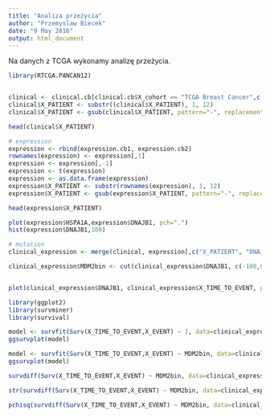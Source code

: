 ```yaml
---
title: "Analiza przeżycia"
author: "Przemyslaw Biecek"
date: "9 May 2016"
output: html_document
---
```


Na danych z TCGA wykonamy analizę przeżycia.

```r
library(RTCGA.PANCAN12)


clinical <- clinical.cb[clinical.cb$X_cohort == "TCGA Breast Cancer",c("X_PATIENT", "X_TIME_TO_EVENT", "X_EVENT")]
clinical$X_PATIENT <- substr((clinical$X_PATIENT), 1, 12)
clinical$X_PATIENT <- gsub(clinical$X_PATIENT, pattern="-", replacement=".")

head(clinical$X_PATIENT)

# expression
expression <- rbind(expression.cb1, expression.cb2)
rownames(expression) <- expression[,1]
expression <- expression[,-1]
expression <- t(expression)
expression <- as.data.frame(expression)
expression$X_PATIENT <- substr(rownames(expression), 1, 12)
expression$X_PATIENT <- gsub(expression$X_PATIENT, pattern="-", replacement=".")

head(expression$X_PATIENT)

plot(expression$HSPA1A,expression$DNAJB1, pch=".")
hist(expression$DNAJB1,100)

# mutation
clinical_expression <- merge(clinical, expression[,c("X_PATIENT", "DNAJB1")],  by="X_PATIENT", all.x=TRUE)

clinical_expression$MDM2bin <- cut(clinical_expression$DNAJB1, c(-100,0,100), c("low", "high"))


plot(clinical_expression$DNAJB1, clinical_expression$X_TIME_TO_EVENT, pch=".")

library(ggplot2)
library(survminer)
library(survival)

model <- survfit(Surv(X_TIME_TO_EVENT,X_EVENT) ~ 1, data=clinical_expression)
ggsurvplot(model)

model <- survfit(Surv(X_TIME_TO_EVENT,X_EVENT) ~ MDM2bin, data=clinical_expression)
ggsurvplot(model)

survdiff(Surv(X_TIME_TO_EVENT,X_EVENT) ~ MDM2bin, data=clinical_expression)

str(survdiff(Surv(X_TIME_TO_EVENT,X_EVENT) ~ MDM2bin, data=clinical_expression))

pchisq(survdiff(Surv(X_TIME_TO_EVENT,X_EVENT) ~ MDM2bin, data=clinical_expression)$chisq, 1, lower.tail = F)

```


